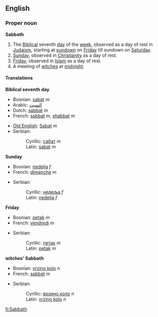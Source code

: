 ==English==
===Proper noun===
'''Sabbath'''

#The [[Biblical]] seventh [[day]] of the [[week]], observed as a day of rest in [[Judaism]], starting at [[sundown]] on [[Friday]] till sundown on [[Saturday]].
#[[Sunday]], observed in [[Christianity]] as a day of rest.
#[[Friday]], observed in [[Islam]] as a day of rest.
#A meeting of [[witch]]es at [[midnight]].

====Translations====
'''Biblical seventh day'''
{{top}}
*Bosnian: [[sabat]] ''m''
*Arabic: [[السبت]]
*Dutch: [[sabbat]] ''m''
*French: [[sabbat]] ''m'', [[shabbat]] ''m''
{{mid}}
*[[Old English]]: [[Sabat]] ''m''
*Serbian:
*:Cyrillic: [[сабат]] ''m''
*:Latin: [[sabat]] ''m''
{{bottom}}

'''Sunday'''
{{top}}
*Bosnian: [[nedelja]] ''f''
*French: [[dimanche]] ''m''
{{mid}}
*Serbian:
*:Cyrillic: [[недеља]] ''f''
*:Latin: [[nedelja]] ''f''
{{bottom}}

'''Friday'''
{{top}}
*Bosnian: [[petak]] ''m''
*French: [[vendredi]] ''m''
{{mid}}
*Serbian:
*:Cyrillic: [[петак]] ''m''
*:Latin: [[petak]] ''m''
{{bottom}}

'''witches' Sabbath'''
{{top}}
*Bosnian: [[vrzino kolo]] ''n''
*French: [[sabbat]] ''m''
{{mid}}
*Serbian:
*:Cyrillic: [[врзино коло]] ''n''
*:Latin: [[vrzino kolo]] ''n''
{{bottom}}

[[fi:Sabbath]]